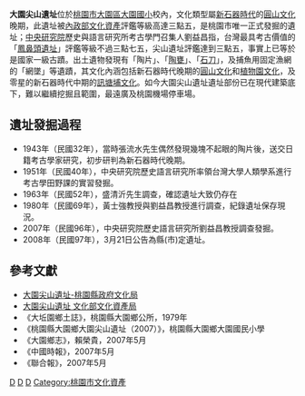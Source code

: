 {{tw monument
|name       = 大園尖山遺址
|formername =  
|image      = 
|imagename  = 
|othername  = 
|formalname = 
|level      = 考古遺址
|class      = 
|time       = 
|location   = {{flagicon|ROC}}[[桃園市|桃園市]][[大園區|大園區]]橫峰里中正東路160號
|open       = 
|cost       = 
|website    = 
|reg_url    = https://nchdb.boch.gov.tw/assets/overview/archaeologicalSite/20080321000003
}}
'''大園尖山遺址'''位於[[桃園市|桃園市]][[大園區|大園區]][[桃園市大園區大園國民小學|大園國小]]校內，文化類型屬[[新石器時代|新石器時代]]的[[圓山文化|圓山文化]]晚期，此遺址被[[中華民國內政部|內政部]][[文化資產|文化資產]]評鑑等級高達三點五，是桃園市唯一正式發掘的遺址；[[中央研究院|中央研究院]]歷史與語言研究所考古學門召集人劉益昌指，台灣最具考古價值的「[[鳳鼻頭遺址|鳳鼻頭遺址]]」評鑑等級不過三點七五，尖山遺址評鑑達到三點五，事實上已等於是國家一級古蹟。出土遺物發現有「陶片」、「[[陶甕|陶甕]]」、「[[石刀|石刀]]」，及捕魚用固定漁網的「網墜」等遺蹟，其文化內涵包括新石器時代晚期的[[圓山遺址#圓山文化|圓山文化]]和[[植物園文化|植物園文化]]，及零星的新石器時代中期的[[訊塘埔文化|訊塘埔文化]]。如今大園尖山遺址遺址部份已在現代建築底下，難以繼續挖掘且範圍，最遠廣及桃園機場停車場。

==遺址發掘過程==
*1943年（民國32年），當時張流水先生偶然發現幾塊不起眼的陶片後，送交日籍考古學家研究，初步研判為新石器時代晚期。
*1951年（民國40年），中央研究院歷史語言研究所率領台灣大學人類學系進行考古學田野課的實習發掘。
*1963年（民國52年），盛清沂先生調查，確認遺址大致仍存在
*1980年（民國69年），黃士強教授與劉益昌教授進行調查，紀錄遺址保存現況。
*2007年（民國96年），中央研究院歷史語言研究所劉益昌教授調查發掘。
*2008年（民國97年），3月21日公告為縣(市)定遺址。

== 參考文獻 ==
*[https://culture.tycg.gov.tw/home.jsp?id=146&parentpath=0%2C130%2C133&mcustomize=onemessages_view.jsp&dataserno=201607110039&aplistdn=ou=data,ou=chculture3,ou=chculture,ou=ap_root,o=tycg,c=tw&toolsflag=Y 大園尖山遺址-桃園縣政府文化局] {{Wayback|url=https://culture.tycg.gov.tw/home.jsp?id=146&parentpath=0%2C130%2C133&mcustomize=onemessages_view.jsp&dataserno=201607110039&aplistdn=ou=data,ou=chculture3,ou=chculture,ou=ap_root,o=tycg,c=tw&toolsflag=Y |date=20200525172356 }}
*[https://nchdb.boch.gov.tw/assets/advanceSearch/archaeologicalSite/20080321000003 大園尖山遺址 文化部文化資產局] {{Wayback|url=https://nchdb.boch.gov.tw/assets/advanceSearch/archaeologicalSite/20080321000003 |date=20200525172402 }}
*《大坵園鄉土誌》，桃園縣大園鄉公所，1979年
*《桃園縣大園鄉大園尖山遺址（2007）》，桃園縣大園鄉大園國民小學
*《大園鄉志》，賴榮貴，2007年5月
*《中國時報》，2007年5月
*《聯合報》，2007年5月

{{台灣考古遺址}}
{{桃園市文化資產}}

[[Category:台湾新石器时代遗址|D]]
[[Category:桃園市歷史|D]]
[[Category:大園區|D]]
[[Category:桃園市文化資產|Category:桃園市文化資產]]